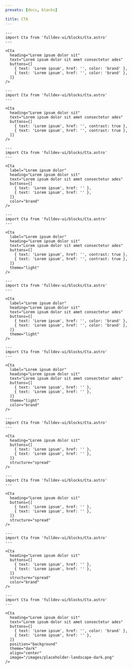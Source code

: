 ```yaml
---
presets: [docs, blocks]

title: CTA
---
```


```astro live
---
import Cta from 'fulldev-ui/blocks/Cta.astro'
---

<Cta
  heading="Lorem ipsum dolor sit"
  text="Lorem ipsum dolor sit amet consectetur ades"
  buttons={[
    { text: 'Lorem ipsum', href: '', color: 'brand' },
    { text: 'Lorem ipsum', href: '', color: 'brand' },
  ]}
/>
```

```astro live
---
import Cta from 'fulldev-ui/blocks/Cta.astro'
---

<Cta
  heading="Lorem ipsum dolor sit"
  text="Lorem ipsum dolor sit amet consectetur ades"
  buttons={[
    { text: 'Lorem ipsum', href: '', contrast: true },
    { text: 'Lorem ipsum', href: '', contrast: true },
  ]}
/>
```

```astro live
---
import Cta from 'fulldev-ui/blocks/Cta.astro'
---

<Cta
  label="Lorem ipsum dolor"
  heading="Lorem ipsum dolor sit"
  text="Lorem ipsum dolor sit amet consectetur ades"
  buttons={[
    { text: 'Lorem ipsum', href: '' },
    { text: 'Lorem ipsum', href: '' },
  ]}
  color="brand"
/>
```

```astro live
---
import Cta from 'fulldev-ui/blocks/Cta.astro'
---

<Cta
  label="Lorem ipsum dolor"
  heading="Lorem ipsum dolor sit"
  text="Lorem ipsum dolor sit amet consectetur ades"
  buttons={[
    { text: 'Lorem ipsum', href: '', contrast: true },
    { text: 'Lorem ipsum', href: '', contrast: true },
  ]}
  theme="light"
/>
```

```astro live
---
import Cta from 'fulldev-ui/blocks/Cta.astro'
---

<Cta
  label="Lorem ipsum dolor"
  heading="Lorem ipsum dolor sit"
  text="Lorem ipsum dolor sit amet consectetur ades"
  buttons={[
    { text: 'Lorem ipsum', href: '', color: 'brand' },
    { text: 'Lorem ipsum', href: '', color: 'brand' },
  ]}
  theme="light"
/>
```

```astro live
---
import Cta from 'fulldev-ui/blocks/Cta.astro'
---

<Cta
  label="Lorem ipsum dolor"
  heading="Lorem ipsum dolor sit"
  text="Lorem ipsum dolor sit amet consectetur ades"
  buttons={[
    { text: 'Lorem ipsum', href: '' },
    { text: 'Lorem ipsum', href: '' },
  ]}
  theme="light"
  color="brand"
/>
```

```astro live
---
import Cta from 'fulldev-ui/blocks/Cta.astro'
---

<Cta
  heading="Lorem ipsum dolor sit"
  buttons={[
    { text: 'Lorem ipsum', href: '' },
    { text: 'Lorem ipsum', href: '' },
  ]}
  structure="spread"
/>
```

```astro live
---
import Cta from 'fulldev-ui/blocks/Cta.astro'
---

<Cta
  heading="Lorem ipsum dolor sit"
  buttons={[
    { text: 'Lorem ipsum', href: '' },
    { text: 'Lorem ipsum', href: '' },
  ]}
  structure="spread"
/>
```

```astro live
---
import Cta from 'fulldev-ui/blocks/Cta.astro'
---

<Cta
  heading="Lorem ipsum dolor sit"
  buttons={[
    { text: 'Lorem ipsum', href: '' },
    { text: 'Lorem ipsum', href: '' },
  ]}
  structure="spread"
  color="brand"
/>
```

```astro live
---
import Cta from 'fulldev-ui/blocks/Cta.astro'
---

<Cta
  heading="Lorem ipsum dolor sit"
  text="Lorem ipsum dolor sit amet consectetur ades"
  buttons={[
    { text: 'Lorem ipsum', href: '', color: 'brand' },
    { text: 'Lorem ipsum', href: '' },
  ]}
  position="background"
  theme="dark"
  align="center"
  image="/images/placeholder-landscape-dark.png"
/>
```
